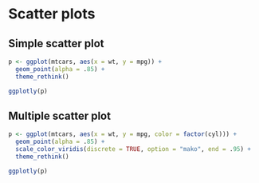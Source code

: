 # Scatter plots

## Simple scatter plot

```r
p <- ggplot(mtcars, aes(x = wt, y = mpg)) +
  geom_point(alpha = .85) +
  theme_rethink()

ggplotly(p)
```

## Multiple scatter plot

```r
p <- ggplot(mtcars, aes(x = wt, y = mpg, color = factor(cyl))) +
  geom_point(alpha = .85) +
  scale_color_viridis(discrete = TRUE, option = "mako", end = .95) +
  theme_rethink()

ggplotly(p)
```
